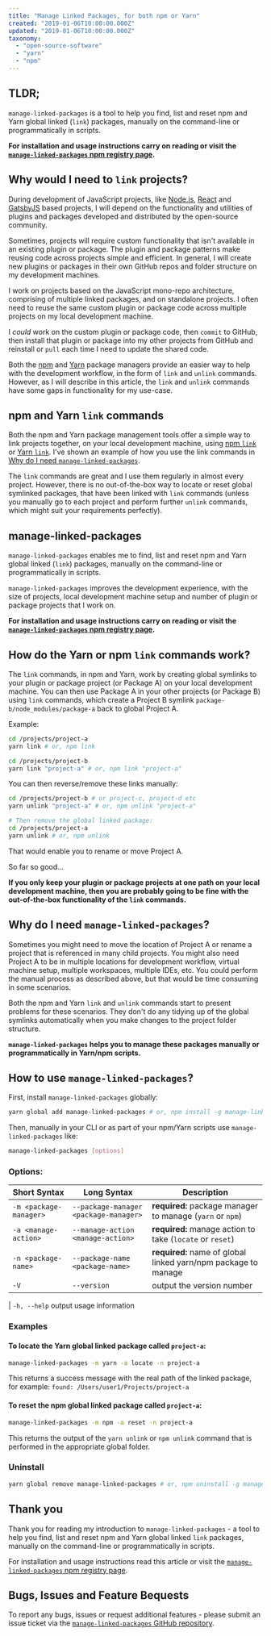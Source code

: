 ```yaml
---
title: "Manage Linked Packages, for both npm or Yarn"
created: "2019-01-06T10:00:00.000Z"
updated: "2019-01-06T10:00:00.000Z"
taxonomy:
  - "open-source-software"
  - "yarn"
  - "npm"
---
```


## TLDR;

`manage-linked-packages` is a tool to help you find, list and reset npm and Yarn global linked (`link`) packages, manually on the command-line or programmatically in scripts.

**For installation and usage instructions carry on reading or visit the [`manage-linked-packages` npm registry page](https://www.npmjs.com/package/manage-linked-packages).**

## Why would I need to `link` projects?

During development of JavaScript projects, like [Node.js](https://nodejs.org), [React](https://reactjs.org) and [GatsbyJS](https://gatsbyjs.org) based projects, I will depend on the functionality and utilities of plugins and packages developed and distributed by the open-source community.

Sometimes, projects will require custom functionality that isn't available in an existing plugin or package. The plugin and package patterns make reusing code across projects simple and efficient. In general, I will create new plugins or packages in their own GitHub repos and folder structure on my development machines.

I work on projects based on the JavaScript mono-repo architecture, comprising of multiple linked packages, and on standalone projects. I often need to reuse the same custom plugin or package code across multiple projects on my local development machine.

I _could_ work on the custom plugin or package code, then `commit` to GitHub, then install that plugin or package into my other projects from GitHub and reinstall or `pull` each time I need to update the shared code.

Both the [npm](https://npmjs.com) and [Yarn](https://yarnpkg.com) package managers provide an easier way to help with the development workflow, in the form of `link` and `unlink` commands. However, as I will describe in this article, the `link` and `unlink` commands have some gaps in functionality for my use-case.

## npm and Yarn `link` commands

Both the npm and Yarn package management tools offer a simple way to link projects together, on your local development machine, using [npm `link`](https://docs.npmjs.com/cli/link.html) or [Yarn `link`](https://yarnpkg.com/lang/en/docs/cli/link). I've shown an example of how you use the link commands in [Why do I need `manage-linked-packages`](#why-do-I-need-manage-linked-packages).

The `link` commands are great and I use them regularly in almost every project. However, there is no out-of-the-box way to locate or reset global symlinked packages, that have been linked with `link` commands (unless you manually go to each project and perform further `unlink` commands, which might suit your requirements perfectly).

## manage-linked-packages

`manage-linked-packages` enables me to find, list and reset npm and Yarn global linked (`link`) packages, manually on the command-line or programmatically in scripts.

`manage-linked-packages` improves the development experience, with the size of projects, local development machine setup and number of plugin or package projects that I work on.

**For installation and usage instructions carry on reading or visit the [`manage-linked-packages` npm registry page](https://www.npmjs.com/package/manage-linked-packages).**

## How do the Yarn or npm `link` commands work?

The `link` commands, in npm and Yarn, work by creating global symlinks to your plugin or package project (or Package A) on your local development machine. You can then use Package A in your other projects (or Package B) using `link` commands, which create a Project B symlink `package-b/node_modules/package-a` back to global Project A.

Example:
  
```bash
cd /projects/project-a
yarn link # or, npm link

cd /projects/project-b
yarn link "project-a" # or, npm link "project-a"
```

You can then reverse/remove these links manually:

```bash
cd /projects/project-b # or project-c, project-d etc
yarn unlink "project-a" # or, npm unlink "project-a"

# Then remove the global linked package:
cd /projects/project-a
yarn unlink # or, npm unlink
```

That would enable you to rename or move Project A.

So far so good...

**If you only keep your plugin or package projects at one path on your local development machine, then you are probably going to be fine with the out-of-the-box functionality of the `link` commands.**

## Why do I need `manage-linked-packages`?

Sometimes you might need to move the location of Project A or rename a project that is referenced in many child projects. You might also need Project A to be in multiple locations for development workflow, virtual machine setup, multiple workspaces, multiple IDEs, etc. You could perform the manual process as described above, but that would be time consuming in some scenarios.

Both the npm and Yarn `link` and `unlink` commands start to present problems for these scenarios. They don't do any tidying up of the global symlinks automatically when you make changes to the project folder structure.

**`manage-linked-packages` helps you to manage these packages manually or programmatically in Yarn/npm scripts.**

## How to use `manage-linked-packages`?

First, install `manage-linked-packages` globally:

```bash
yarn global add manage-linked-packages # or, npm install -g manage-linked-packages
```

Then, manually in your CLI or as part of your npm/Yarn scripts use `manage-linked-packages` like:

```bash
manage-linked-packages [options]
```

### Options:

| Short Syntax           | Long Syntax                           | Description                                                    |
| ---------------------- | ------------------------------------- | -------------------------------------------------------------- |
| `-m <package-manager>` | `--package-manager <package-manager>` | **required:** package manager to manage (`yarn` or `npm`)      |
| `-a <manage-action>`   | `--manage-action <manage-action>`     | **required:** manage action to take (`locate` or `reset`)      |
| `-n <package-name>`    | `--package-name <package-name>`       | **required:** name of global linked yarn/npm package to manage |
| `-V`                   | `--version`                           | output the version number                                      |

| `-h, --help` output usage information

### Examples

#### To locate the Yarn global linked package called `project-a`:

```bash
manage-linked-packages -m yarn -a locate -n project-a
```

This returns a success message with the real path of the linked package, for example:
`found: /Users/user1/Projects/project-a`

#### To reset the npm global linked package called `project-a`:

```bash
manage-linked-packages -m npm -a reset -n project-a
```

This returns the output of the `yarn unlink` or `npm unlink` command that is performed in the appropriate global folder.

### Uninstall

```bash
yarn global remove manage-linked-packages # or, npm uninstall -g manage-linked-packages
```

## Thank you

Thank you for reading my introduction to `manage-linked-packages` - a tool to help you find, list and reset npm and Yarn global linked `link` packages, manually on the command-line or programmatically in scripts.

For installation and usage instructions read this article or visit the [`manage-linked-packages` npm registry page](https://www.npmjs.com/package/manage-linked-packages).

## Bugs, Issues and Feature Bequests

To report any bugs, issues or request additional features - please submit an issue ticket via the [`manage-linked-packages` GitHub repository](https://github.com/dominicfallows/manage-linked-packages/issues).
